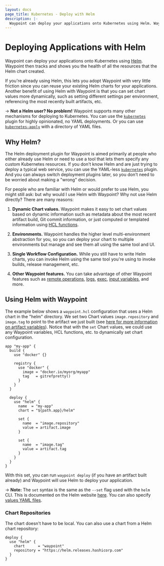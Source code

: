 ```yaml
---
layout: docs
page_title: Kubernetes - Deploy with Helm
description: |-
  Waypoint can deploy your applications onto Kubernetes using Helm. Waypoint then tracks and shows you the health of all the resources that the Helm chart created.
---
```


# Deploying Applications with Helm

Waypoint can deploy your applications onto Kubernetes using [Helm](https://helm.sh/).
Waypoint then tracks and shows you the health of all the resources that
the Helm chart created.

If you're already using Helm, this lets you adopt Waypoint with very little
friction since you can reuse your existing Helm charts for your applications.
Another benefit of using Helm with Waypoint is that you can set chart values
more dynamically, such as setting different settings per environment,
referencing the most recently built artifacts, etc.

-> **Not a Helm user? No problem!** Waypoint supports many other mechanisms
for deploying to Kubernetes. You can use the
[`kubernetes`](/docs/kubernetes/deploy) plugin for highly opinionated, no YAML deployments. Or you can use
[`kubernetes-apply`](/docs/kubernetes/kubectl-deploy) with
a directory of YAML files.

## Why Helm?

The Helm deployment plugin for Waypoint is aimed primarily at people
who either already use Helm or need to use a tool that lets them specify
any custom Kubernetes resources. If you don't know Helm and are just trying
to deploy a typical web service, you can use the YAML-less
[`kubernetes`](/plugins/helm#values) plugin. And you can always switch
deployment plugins later, so you don't need to be worried about making a
"wrong" decision.

For people who are familiar with Helm or would prefer to use Helm,
you might still ask: but why would I use Helm with Waypoint? Why not use
Helm directly? There are many reasons:

1. **Dynamic Chart values.** Waypoint makes it easy to set chart values
   based on dynamic information such as metadata about the most recent
   artifact build, Git commit information, or just computed or templated
   information using [HCL functions](/docs/waypoint-hcl/functions/all).

2. **Environments.** Waypoint handles the higher level multi-environment
   abstraction for you, so you can deploy your chart to multiple environments
   but manage and see them all using the same tool and UI.

3. **Single Workflow Configuration.** While you still have to write Helm charts,
   you can invoke Helm using the same tool you're using to invoke builds,
   release management, etc.

4. **Other Waypoint features.** You can take advantage of other Waypoint
   features such as [remote operations](/docs/waypoint-hcl/functions/all),
   [logs](/docs/logs), [exec](/docs/exec), [input variables](/docs/waypoint-hcl/variables/input), and more.

## Using Helm with Waypoint

The example below shows a `waypoint.hcl` configuration that uses a
Helm chart in the "helm" directory. We set two Chart values `image.repository`
and `image.tag` to point to the artifact we just built (see
[here for more information on artifact variables](/docs/waypoint-hcl/variables/artifact)). Notice that with the
`set` Chart values, we could use any Waypoint variables, HCL functions, etc.
to dynamically set chart configuration.

```hcl
app "my-app" {
  build {
    use "docker" {}

    registry {
      use "docker" {
        image = "docker.io/myorg/myapp"
        tag   = gitrefpretty()
      }
    }
  }

  deploy {
    use "helm" {
      name  = "my-app"
      chart = "${path.app}/helm"

      set {
        name  = "image.repository"
        value = artifact.image
      }

      set {
        name  = "image.tag"
        value = artifact.tag
      }
    }
  }
}
```

With this set, you can run `waypoint deploy` (if you have an artifact
built already) and Waypoint will use Helm to deploy your application.

-> **Note:** The `set` syntax is the same as the `--set` flag used
with the `helm` CLI. This is documented on the Helm website [here](https://helm.sh/docs/intro/using_helm/#the-format-and-limitations-of---set). You can also specify
[values YAML files](/plugins/helm#values).

### Chart Repositories

The chart doesn't have to be local. You can also use a chart from a
Helm chart repository:

```hcl
deploy {
  use "helm" {
    chart      = "waypoint"
    repository = "https://helm.releases.hashicorp.com"
  }
}
```

